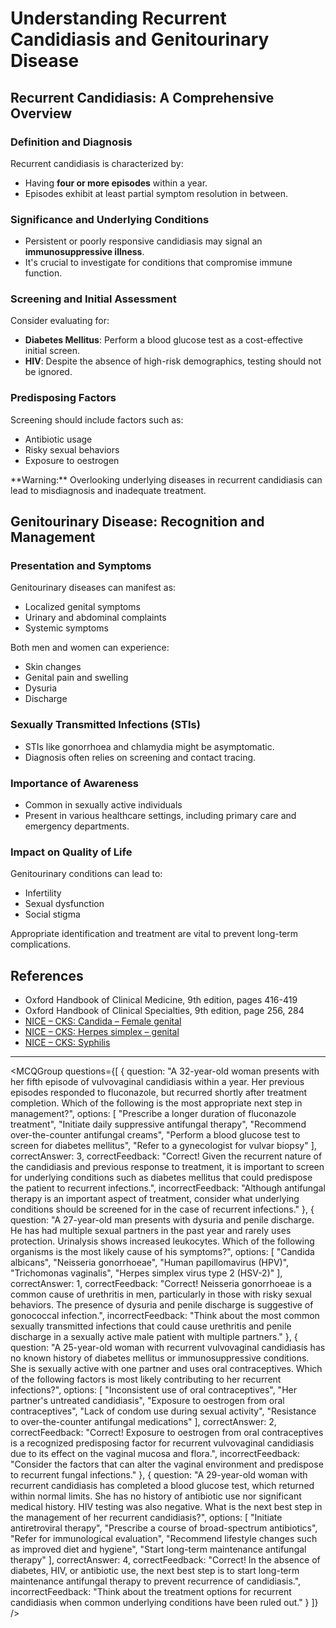 
# Understanding Recurrent Candidiasis and Genitourinary Disease

## Recurrent Candidiasis: A Comprehensive Overview

### Definition and Diagnosis

Recurrent candidiasis is characterized by:

- Having **four or more episodes** within a year.
- Episodes exhibit at least partial symptom resolution in between.

### Significance and Underlying Conditions

- Persistent or poorly responsive candidiasis may signal an **immunosuppressive illness**.
- It's crucial to investigate for conditions that compromise immune function.

### Screening and Initial Assessment

Consider evaluating for:

- **Diabetes Mellitus**: Perform a blood glucose test as a cost-effective initial screen.
- **HIV**: Despite the absence of high-risk demographics, testing should not be ignored.

### Predisposing Factors

Screening should include factors such as:

- Antibiotic usage
- Risky sexual behaviors
- Exposure to oestrogen

<Callout emoji="⚠️">
**Warning:** Overlooking underlying diseases in recurrent candidiasis can lead to misdiagnosis and inadequate treatment.
</Callout>

## Genitourinary Disease: Recognition and Management

### Presentation and Symptoms

Genitourinary diseases can manifest as:

- Localized genital symptoms
- Urinary and abdominal complaints
- Systemic symptoms

Both men and women can experience:

- Skin changes
- Genital pain and swelling
- Dysuria
- Discharge

### Sexually Transmitted Infections (STIs)

- STIs like gonorrhoea and chlamydia might be asymptomatic.
- Diagnosis often relies on screening and contact tracing.

### Importance of Awareness

- Common in sexually active individuals
- Present in various healthcare settings, including primary care and emergency departments.

### Impact on Quality of Life

Genitourinary conditions can lead to:

- Infertility
- Sexual dysfunction
- Social stigma

Appropriate identification and treatment are vital to prevent long-term complications.

## References

- Oxford Handbook of Clinical Medicine, 9th edition, pages 416-419
- Oxford Handbook of Clinical Specialties, 9th edition, page 256, 284
- [NICE – CKS: Candida – Female genital](https://cks.nice.org.uk/candida-female-genital)
- [NICE – CKS: Herpes simplex – genital](https://cks.nice.org.uk/herpes-simplex-genital)
- [NICE – CKS: Syphilis](https://cks.nice.org.uk/syphilis)

---

<MCQGroup questions={[
  {
    question: "A 32-year-old woman presents with her fifth episode of vulvovaginal candidiasis within a year. Her previous episodes responded to fluconazole, but recurred shortly after treatment completion. Which of the following is the most appropriate next step in management?",
    options: [
      "Prescribe a longer duration of fluconazole treatment",
      "Initiate daily suppressive antifungal therapy",
      "Recommend over-the-counter antifungal creams",
      "Perform a blood glucose test to screen for diabetes mellitus",
      "Refer to a gynecologist for vulvar biopsy"
    ],
    correctAnswer: 3,
    correctFeedback: "Correct! Given the recurrent nature of the candidiasis and previous response to treatment, it is important to screen for underlying conditions such as diabetes mellitus that could predispose the patient to recurrent infections.",
    incorrectFeedback: "Although antifungal therapy is an important aspect of treatment, consider what underlying conditions should be screened for in the case of recurrent infections."
  },
  {
    question: "A 27-year-old man presents with dysuria and penile discharge. He has had multiple sexual partners in the past year and rarely uses protection. Urinalysis shows increased leukocytes. Which of the following organisms is the most likely cause of his symptoms?",
    options: [
      "Candida albicans",
      "Neisseria gonorrhoeae",
      "Human papillomavirus (HPV)",
      "Trichomonas vaginalis",
      "Herpes simplex virus type 2 (HSV-2)"
    ],
    correctAnswer: 1,
    correctFeedback: "Correct! Neisseria gonorrhoeae is a common cause of urethritis in men, particularly in those with risky sexual behaviors. The presence of dysuria and penile discharge is suggestive of gonococcal infection.",
    incorrectFeedback: "Think about the most common sexually transmitted infections that could cause urethritis and penile discharge in a sexually active male patient with multiple partners."
  },
  {
    question: "A 25-year-old woman with recurrent vulvovaginal candidiasis has no known history of diabetes mellitus or immunosuppressive conditions. She is sexually active with one partner and uses oral contraceptives. Which of the following factors is most likely contributing to her recurrent infections?",
    options: [
      "Inconsistent use of oral contraceptives",
      "Her partner's untreated candidiasis",
      "Exposure to oestrogen from oral contraceptives",
      "Lack of condom use during sexual activity",
      "Resistance to over-the-counter antifungal medications"
    ],
    correctAnswer: 2,
    correctFeedback: "Correct! Exposure to oestrogen from oral contraceptives is a recognized predisposing factor for recurrent vulvovaginal candidiasis due to its effect on the vaginal mucosa and flora.",
    incorrectFeedback: "Consider the factors that can alter the vaginal environment and predispose to recurrent fungal infections."
  },
  {
    question: "A 29-year-old woman with recurrent candidiasis has completed a blood glucose test, which returned within normal limits. She has no history of antibiotic use nor significant medical history. HIV testing was also negative. What is the next best step in the management of her recurrent candidiasis?",
    options: [
      "Initiate antiretroviral therapy",
      "Prescribe a course of broad-spectrum antibiotics",
      "Refer for immunological evaluation",
      "Recommend lifestyle changes such as improved diet and hygiene",
      "Start long-term maintenance antifungal therapy"
    ],
    correctAnswer: 4,
    correctFeedback: "Correct! In the absence of diabetes, HIV, or antibiotic use, the next best step is to start long-term maintenance antifungal therapy to prevent recurrence of candidiasis.",
    incorrectFeedback: "Think about the treatment options for recurrent candidiasis when common underlying conditions have been ruled out."
  }
]} />